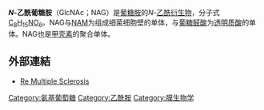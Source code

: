 {{noteTA
|G1=LS
|1=zh-hans:葡糖胺;zh-hant:葡萄糖胺
}}
{{DISPLAYTITLE:{{Lan|zh-hans=''N''-乙酰葡糖胺|zh-hant=''N''-乙醯葡萄糖胺}}}}
{{chembox
| NameEn=''N''-Acetylglucosamine
| ImageFile = N-Acetylglucosamine.svg
| ImageSize = 200 px
| IUPACName = 2-(Acetylamino)-2-deoxy-D-glucose
| OtherNames = N-乙酰基-<small>D</small>-葡糖胺<br>GlcNAc<br>NAG
| Abbreviations = GlcNAc；NAG
| Section1 = {{Chembox Identifiers
| Abbreviations = 
| InChI = 1/C8H15NO6/c1-3(11)9-5-7(13)6(12)4(2-10)15-8(5)14/h4-8,10,12-14H,2H2,1H3,(H,9,11)/t4-,5-,6-,7-,8-/m1/s1
| InChIKey = OVRNDRQMDRJTHS-FMDGEEDCBL
| ChEMBL_Ref = {{ebicite|correct|EBI}}
| ChEMBL = 447878
| StdInChI_Ref = {{stdinchicite|correct|chemspider}}
| StdInChI = 1S/C8H15NO6/c1-3(11)9-5-7(13)6(12)4(2-10)15-8(5)14/h4-8,10,12-14H,2H2,1H3,(H,9,11)/t4-,5-,6-,7-,8-/m1/s1
| StdInChIKey_Ref = {{stdinchicite|correct|chemspider}}
| StdInChIKey = OVRNDRQMDRJTHS-FMDGEEDCSA-N
| CASNo_Ref = {{cascite|correct|CAS}}
| CASNo = 7512-17-6
| EINECS = 
| PubChem = 24139
| ChemSpiderID_Ref = {{chemspidercite|correct|chemspider}}
| ChemSpiderID = 22563
| UNII_Ref = {{fdacite|changed|FDA}}
| UNII = V956696549
| SMILES = O=C(N[C@@H]1[C@@H](O)[C@H](O)[C@H](O[C@H]1O)CO)C
| RTECS =
| MeSHName =
| ChEBI_Ref = {{ebicite|changed|EBI}}
| ChEBI = 28009
| KEGG_Ref = {{keggcite|correct|kegg}}
| KEGG = 
}}

| Section2 = {{Chembox Properties
| Formula = C<sub>8</sub>H<sub>15</sub>NO<sub>6</sub>
| MolarMass = 221.21
| Appearance =
| Density = 
| MeltingPt = 211
| Melting_notes =
| BoilingPt = 
| Boiling_notes = 
| Solubility = 
| SolubleOther = 
| Solvent = 
| pKa = 
| pKb = 
| IsoelectricPt = 
| LambdaMax =
| Absorbance =
| SpecRotation = 
| RefractIndex = 
| Viscosity = 
| Dipole = }}
| Section3 = {{Chembox Structure
| CrystalStruct = 
| Coordination = 
| MolShape = }}
| Section4 = {{Chembox Thermochemistry
| DeltaHf = 
| DeltaHc = 
| Entropy = 
| HeatCapacity = }}
| Section5 = {{Chembox Pharmacology
| AdminRoutes =
| Bioavail = 
| Metabolism = 
| HalfLife = 
| ProteinBound =
| Excretion = 
| Legal_status =
| Legal_US =
| Legal_UK =
| Legal_AU =
| Legal_CA =
| PregCat = 
| PregCat_AU = 
| PregCat_US = }}
| Section6 = {{Chembox Explosive
| ShockSens = 
| FrictionSens = 
| ExplosiveV = 
| REFactor = }}
| Section7 = {{Chembox Hazards
| ExternalMSDS = 
| EUClass = 
| EUIndex = 
| MainHazards = 
| NFPA-H = 
| NFPA-F = 
| NFPA-R = 
| NFPA-O =
| RPhrases = 
| SPhrases = {{S24/25}}
| RSPhrases =
| FlashPt = 
| Autoignition = 
| ExploLimits = 
| PEL = }}
}}

'''''N''-乙酰葡糖胺'''（GlcNAc；NAG）是[[葡糖胺|葡糖胺]]的''N''-[[乙酰|乙酰]][[衍生物|衍生物]]，分子式[[碳|C]]<sub>8</sub>[[氢|H]]<sub>15</sub>[[氮|N]][[氧|O]]<sub>6</sub>。NAG与[[N-乙酰胞壁酸|NAM]]为组成细菌细胞壁的单体，与[[葡糖醛酸|葡糖醛酸]]为[[透明质酸|透明质酸]]的单体。NAG也是[[甲壳素|甲壳素]]的聚合单体。

==外部連結==
*[https://web.archive.org/web/20120213162829/http://www.msrc.co.uk/index.cfm?fuseaction=show&pageid=1861 Re Multiple Sclerosis ]

{{细菌}}
{{醣類}}

[[Category:氨基葡萄糖|Category:氨基葡萄糖]]
[[Category:乙酰胺|Category:乙酰胺]]
[[Category:膜生物学|Category:膜生物学]]